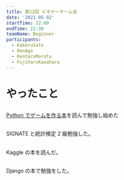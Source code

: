 ```yaml
---
title: 第12回 ビギナーチーム会
date: '2021-05-02'
startTime: 22:00
endTime: 22:30
teamName: Beginner
participants:
  - KakeruSato
  - RenAgo
  - KentaroMorota
  - FujiharuKawahara
---
```


# やったこと

## <user name="RenAgo" />

[Python でゲームを作る本](https://www.amazon.co.jp/Python%E3%81%A7%E3%81%A4%E3%81%8F%E3%82%8B-%E3%82%B2%E3%83%BC%E3%83%A0%E9%96%8B%E7%99%BA-%E5%85%A5%E9%96%80%E8%AC%9B%E5%BA%A7-%E5%BB%A3%E7%80%AC-%E8%B1%AA/dp/4800712394/ref=asc_df_4800712394/?tag=jpgo-22&linkCode=df0&hvadid=342520995287&hvpos=&hvnetw=g&hvrand=17517853065519438082&hvpone=&hvptwo=&hvqmt=&hvdev=c&hvdvcmdl=&hvlocint=&hvlocphy=20636&hvtargid=pla-790843324934&psc=1&th=1&psc=1&tag=&ref=&adgrpid=69995157558&hvpone=&hvptwo=&hvadid=342520995287&hvpos=&hvnetw=g&hvrand=17517853065519438082&hvqmt=&hvdev=c&hvdvcmdl=&hvlocint=&hvlocphy=20636&hvtargid=pla-790843324934)を読んで勉強し始めた

## <user name="KakeruSato" />

SIGNATE と統計検定 2 級勉強した。

## <user name="KentaroMorota" />

Kaggle の本を読んだ。

## <user name="FujiharuKawahara" />

Django の本で勉強をした。
